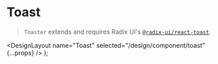 
# Toast

> `Toaster` extends and requires Radix UI's [`@radix-ui/react-toast`](https://www.radix-ui.com/docs/primitives/components/toast).

  <DesignLayout name="Toast" selected="/design/component/toast" {...props} />
);

